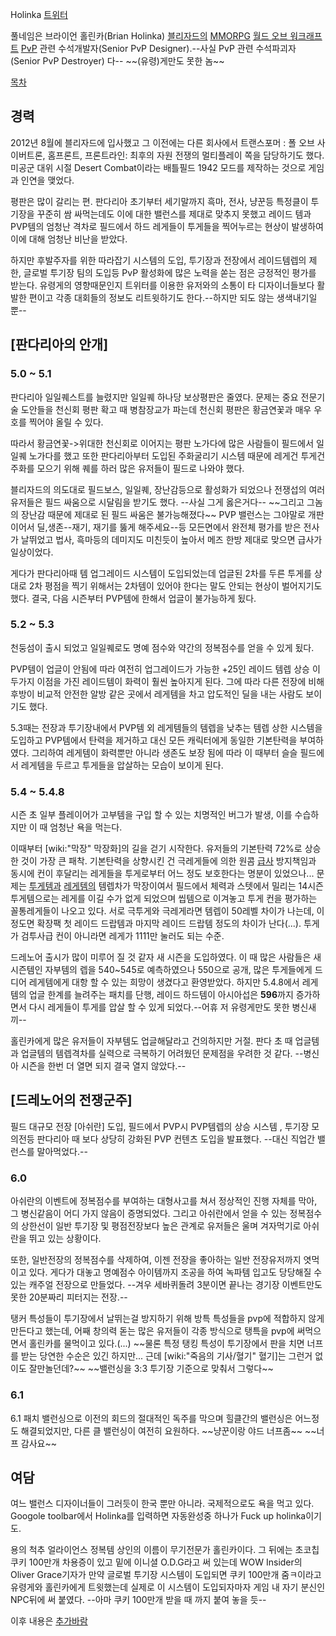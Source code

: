 Holinka [https://twitter.com/holinka 트위터] 

풀네임은 브라이언 홀린카(Brian Holinka) [[블리자드]]의 [[MMORPG]] [[월드 오브 워크래프트]] [[PvP]] 관련 수석개발자(Senior PvP Designer).--사실 PvP 관련 수석파괴자 (Senior PvP Destroyer) 다-- ~~(유령)게만도 못한 놈~~

[[목차]]

== 경력 ==
2012년 8월에 블리자드에 입사했고 그 이전에는 다른 회사에서 트랜스포머 : 폴 오브 사이버트론, 홈프론트, 프론트라인: 최후의 자원 전쟁의 멀티플레이 쪽을 담당하기도 했다. 미공군 대위 시절 Desert Combat이라는 배틀필드 1942 모드를 제작하는 것으로 게임과 인연을 맺었다.

평판은 많이 갈리는 편. 판다리아 초기부터 세기말까지 흑마, 전사, 냥꾼등 특정클이 투기장을 꾸준히 쌈 싸먹는데도 이에 대한 밸런스를 제대로 맞추지 못했고 레이드 템과 PVP템의 엄청난 격차로 필드에서 하드 레게들이 투게들을 찍어누르는 현상이 발생하여 이에 대해 엄청난 비난을 받았다.

하지만 후발주자를 위한 따라잡기 시스템의 도입, 투기장과 전장에서 레이드템렙의 제한, 글로벌 투기장 팀의 도입등 PvP 활성화에 많은 노력을 쏟는 점은 긍정적인 평가를 받는다. 유령게의 영향때문인지 트위터를 이용한 유저와의 소통이 타 디자이너들보다 활발한 편이고 각종 대회들의 정보도 리트윗하기도 한다.--하지만 되도 않는 생색내기일 뿐--
 

== [판다리아의 안개] ==
=== 5.0 ~ 5.1 ===
판다리아 일일퀘스트를 늘렸지만 일일퀘 하나당 보상평판은 줄였다. 문제는 중요 전문기술 도안들을 천신회 평판 확고 때 병참장교가 파는데 천신회 평판은 황금연꽃과 매우 우호를 찍어야 올릴 수 있다.

따라서 황금연꽃->위대한 천신회로 이어지는 평판 노가다에 많은 사람들이 필드에서 일일퀘 노가다를 했고 또한 판다리아부터 도입된 주화굴리기 시스템 때문에 레게건 투게건 주화를 모으기 위해 퀘를 하러 많은 유저들이 필드로 나와야 했다.

블리자드의 의도대로 필드보스, 일일퀘, 장난감등으로 활성화가 되었으나 전쟁섭의 여러 유저들은 필드 싸움으로 시달림을 받기도 했다. --사실 그게 옳은거다-- ~~그리고 그놈의 장난감 때문에 제대로 된 필드 싸움은 불가능해졌다~~ PVP 밸런스는 그야말로 개판이어서 딜,생존--재기, 재기를 뚫게 해주세요--등 모든면에서 완전체 평가를 받은 전사가 날뛰었고 법사, 흑마등의 데미지도 미친듯이 높아서 메즈 한방 제대로 맞으면 급사가 일상이었다.

게다가 판다리아때 템 업그레이드 시스템이 도입되었는데 업글된 2차를 두른 투게를 상대로 2차 평점을 찍기 위해서는 2차템이 있어야 한다는 말도 안되는 현상이 벌어지기도 했다. 결국, 다음 시즌부터 PVP템에 한해서 업글이 불가능하게 됬다.

=== 5.2 ~ 5.3 ===
천둥섬이 출시 되었고 일일퀘로도 명예 점수와 약간의 정복점수를 얻을 수 있게 됬다. 

PVP템이 업글이 안됨에 따라 여전히 업그레이드가 가능한 +25인 레이드 템렙 상승 이 두가지 이점을 가진 레이드템이 화력이 훨씬 높아지게 된다. 그에 따라 다른 전장에 비해 후방이 비교적 안전한 알방 같은 곳에서 레게템을 차고 압도적인 딜을 내는 사람도 보이기도 했다. 

5.3때는 전장과 투기장내에서 PVP템 외 레게템들의 템렙을 낮추는 템렙 상한 시스템을 도입하고 PVP템에서 탄력을 제거하고 대신 모든 캐릭터에게 동일한 기본탄력을 부여하였다. 그리하여 레게템이 화력뿐만 아니라 생존도 보장 됨에 따라 이 때부터 슬슬 필드에서 레게템을 두르고 투게들을 압살하는 모습이 보이게 된다.

=== 5.4 ~ 5.4.8 === 
시즌 초 일부 플레이어가 고부템을 구입 할 수 있는 치명적인 버그가 발생, 이를 수습하지만 이 때 엄청난 욕을 먹는다. 

이때부터 [wiki:"막장" 막장화]의 길을 걷기 시작한다. 유저들의 기본탄력 72%로 상승한 것이 가장 큰 패착. 기본탄력을 상향시킨 건 극레게들에 의한 원콤 [[급사]] 방지책임과 동시에 컨이 후달리는 레게들을 투게로부터 어느 정도 보호한다는 명분이 있었으나... 문제는 [[투게]]템과 [[레게]]템의 템렙차가 막장이여서 필드에서 체력과 스텟에서 밀리는 14시즌 투게템으로는 레게를 이길 수가 없게 되었으며 씹템으로 이겨놓고 투게 컨을 평가하는 꼴통레게들이 나오고 있다. 서로 극투게와 극레게라면 템렙이 50레벨 차이가 나는데, 이 정도면 확장팩 첫 레이드 드랍템과 마지막 레이드 드랍템 정도의 차이가 난다(...). 투게가 검투사급 컨이 아니라면 레게가 1111만 눌러도 되는 수준.

드레노어 출시가 많이 미루어 질 것 같자 새 시즌을 도입하였다. 이 때 많은 사람들은 새 시즌템인 자부템의 렙을 540~545로 예측하였으나 550으로 공개, 많은 투게들에게 드디어 레게템에게 대항 할 수 있는 희망이 생겼다고 환영받았다. 하지만 5.4.8에서 레게템의 업글 한계를 늘려주는 패치를 단행, 레이드 하드템이 아시아섭은 '''596'''까지 증가하면서 다시 레게들이 투게를 압살 할 수 있게 되었다.--어휴 저 유령게만도 못한 병신새끼--

홀린카에게 많은 유저들이 자부템도 업글해달라고 건의하지만 거절. 판다 초 때 업글템과 업글템의 템렙격차를 실력으로 극복하기 어려웠던 문제점을 우려한 것 같다. --병신아 시즌을 한번 더 열면 되지 결국 열지 않았다.--

== [드레노어의 전쟁군주] == 
필드 대규모 전장 [아쉬란] 도입, 필드에서 PVP시 PVP템렙의 상승 시스템 , 투기장 모의전등 판다리아 때 보다 상당히 강화된 PVP 컨텐츠 도입을 발표했다. --대신 직업간 밸런스를 말아먹었다.--

=== 6.0 ===
아쉬란의 이벤트에 정복점수를 부여하는 대형사고를 쳐서 정상적인 진행 자체를 막아, 그 병신같음이 어디 가지 않음이 증명되었다. 그리고 아쉬란에서 얻을 수 있는 정복점수의 상한선이 일반 투기장 및 평점전장보다 높은 관계로 유저들은 울며 겨자먹기로 아쉬란을 뛰고 있는 상황이다.

또한, 일반전장의 정복점수를 삭제하여, 이젠 전장을 좋아하는 일반 전장유저까지 엿먹이고 있다. 게다가 대놓고 명예점수 아이템까지 조공을 하여 녹파템 입고도 당당해질 수 있는 캐주얼 전장으로 만들었다. --겨우 세바퀴돌려 3분이면 끝나는 경기장 이벤트만도 못한 20분짜리 피터지는 전장.--

탱커 특성들이 투기장에서 날뛰는걸 방지하기 위해 방특 특성들을 pvp에 적합하지 않게 만든다고 했는데, 어째 창의력 돋는 많은 유저들이 각종 방식으로 탱특을 pvp에 써먹으면서 홀린카를 물먹이고 있다.(...) ~~물론 특정 탱킹 특성이 투기장에서 판을 치면 너프를 받는 당연한 수순은 있긴 하지만... 근데 [wiki:"죽음의 기사/혈기" 혈기]는 그런거 없이도 잘만놀던데?~~ ~~밸런싱을 3:3 투기장 기준으로 맞춰서 그렇다~~
=== 6.1 ===
6.1 패치 밸런싱으로 이전의 회드의 절대적인 독주를 막으며 힐클간의 밸런싱은 어느정도 해결되었지만, 다른 클 밸런싱이 여전히 요원하다. ~~냥꾼이랑 야드 너프좀~~ ~~너프 감사요~~


== 여담 ==
여느 밸런스 디자이너들이 그러듯이 한국 뿐만 아니라. 국제적으로도 욕을 먹고 있다. Googole toolbar에서 Holinka를 입력하면 자동완성중 하나가 Fuck up holinka이기도.

용의 척추 얼라이언스 정복템 상인의 이름이 무기전문가 홀린카이다. 그 뒤에는 초코칩 쿠키 100만개 차용증이 있고 밑에 이니셜 O.D.G라고 써 있는데 WOW Insider의 Oliver Grace기자가 만약 글로벌 투기장 시스템이 도입되면 쿠키 100만개 줌ㅋ이라고 유령게와 홀린카에게 트윗했는데  실제로 이 시스템이 도입되자마자 게임 내 자기 분신인 NPC뒤에 써 붙였다. --아마 쿠키 100만개 받을 때 까지 붙여 놓을 듯--

이후 내용은 [[추가바람]]
